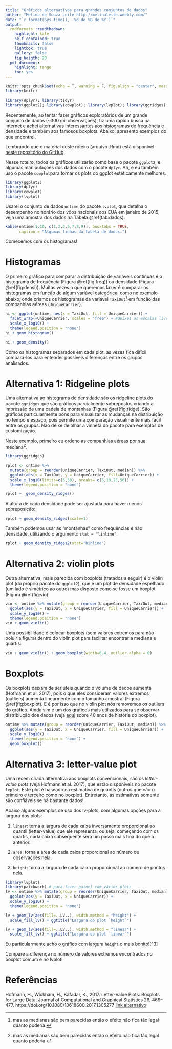 ```yaml
---
title: "Gráficos alternativos para grandes conjuntos de dados"
author: "Melina de Souza Leite http://melinaleite.weebly.com/"
date: "`r format(Sys.time(), '%d de %B de %Y')`"
output:
  rmdformats::readthedown:
    highlight: kate
    self_contained: true
    thumbnails: false
    lightbox: true
    gallery: false
    fig_heigth: 20
  pdf_document:
    highlight: tango
    toc: yes
---
```


```r
knitr::opts_chunk$set(echo = T, warning = F, fig.align = "center", message = F, error = F, cache = TRUE)
library(knitr)

library(dplyr); library(tidyr)
library(ggplot2); library(cowplot); library(lvplot); library(ggridges)
```

Recentemente, ao tentar fazer gráficos exploratórios de um grande conjunto de dados (~300 mil observações), fiz uma rápida busca na internet e achei alternativas interessantes aos histogramas de frequência e densidade e também aos famosos boxplots. Abaixo, apresento exemplos do que encontrei.

Lembrando que o material deste roteiro (arquivo .Rmd) está disponível [neste repositório do GitHub](https://github.com/melina-leite/roteiros_blog).

Nesse roteiro, todos os gráficos utilizarão como base o pacote `ggplot2`, e algumas manipulações dos dados com o pacote `dplyr`. Ah, e eu também uso o pacote `cowplot`para tornar os plots do ggplot estéticamente melhores.

```r
library(ggplot2)
library(dplyr)
library(cowplot)
library(lvplot)
```

Usarei o conjunto de dados `ontime` do pacote `lvplot`, que detalha o desempenho no horário dos vôos nacionais dos EUA em janeiro de 2015, veja uma amostra dos dados na Tabela \@ref(tab:dados).

```r
kable(ontime[1:10, c(1,2,3,5,7,8,9)], booktabs = TRUE,
      caption = "Algumas linhas da tabela de dados.")
```

Comecemos com os histogramas!

# Histogramas

O primeiro gráfico para comparar a distribuição de variáveis contínuas é o histograma de frequência (Figura \@ref(fig:freq)) ou densidade (Figura \@ref(fig:densi)). 
Muitas vezes o que queremos fazer é comparar os histogramas em função de algum variável categórica, como no exemplo abaixo, onde criamos os histogramas da variável `TaxiOut`[^1] em funcão das companhias aéreas  (`UniqueCarrier`).

[^1]: O tempo de Taxi-out é definido como o tempo gasto por um vôo entre o tempo de desligamento real (AOBT) e o tempo de descolagem real (ATOT). Variável numérica do tempo de táxi em minutos.

```r
hi <- ggplot(ontime, aes(x = TaxiOut, fill = UniqueCarrier)) + 
  facet_wrap(~UniqueCarrier, scales = "free") + #deixei as escalas livres
  scale_x_log10() +
  theme(legend.position = "none")
hi + geom_histogram()
```

```r
hi + geom_density()
```

Como os histogramas separados em cada plot, às vezes fica difícil compará-los para entender possíveis diferenças entre os grupos analisados.


# Alternativa 1: Ridgeline plots

Uma alternativa ao histograma de densidade são os ridgeline plots do pacote `ggridges` que são gráficos parcialmente sobrepostos criando a impressão de uma cadeia de montanhas (Figura \@ref(fig:ridge). São gráficos particularmente bons para visualizar as mudanças na distribuição no tempo e espaço, pois permite uma comparação visualmente mais fácil entre os grupos. Não deixe de olhar a vinheta do pacote para exemplos de customização.

Neste exemplo, primeiro eu ordeno as companhias aéreas por sua mediana[^1].

[^1]: mas as medianas são bem parecidas então o efeito não fica tão legal quanto poderia.

```r
library(ggridges)

rplot <- ontime %>%
  mutate(group = reorder(UniqueCarrier, TaxiOut, median)) %>%
  ggplot(aes(x = TaxiOut, y = UniqueCarrier, fill=UniqueCarrier)) + 
  scale_x_log10(limits=c(5,50), breaks= c(5,10,25,50)) +
  theme(legend.position = "none")

rplot +  geom_density_ridges()
```

A altura de cada densidade pode ser ajustada para haver menos sobreposição:
```r
rplot + geom_density_ridges(scale=1)
```

Também podemos usar as "montanhas" como frequências e não densidade, utilizando o argumento `stat = "linline"`.

```r
rplot + geom_density_ridges2(stat="binline")
```



# Alternativa 2: violin plots

Outra alternativa, mais parecida com boxplots (tratados a seguir) é o violin plot (do próprio pacote do `ggplot2`), que é um plot de densidade espelhado (um lado é simétrico ao outro) mas disposto como se fosse um boxplot (Figura \@ref(fig:vio).

```r
vio <- ontime %>% mutate(group = reorder(UniqueCarrier, TaxiOut, median)) %>%
  ggplot(aes(y = TaxiOut, x = UniqueCarrier, fill = UniqueCarrier)) +
  scale_y_log10() +
  theme(legend.position = "none")
vio + geom_violin()
```

Uma possibilidade é colocar boxplots (sem valores extremos para não poluir a figura) dentro do violin plot para facilitar encontrar a mediana e quartis:
```r
vio + geom_violin() + geom_boxplot(width=0.4, outlier.alpha = 0)
```

# Boxplots

Os boxplots deixam de ser úteis quando o volume de dados aumenta (Hofmann et al. 2017), pois o que eles consideram valores extremos (outliers) aumenta linearmente com o tamanho amostral (Figura \@ref(fig:boxplot). E é por isso que no violin plot nós removemos os outliers do gráfico. Ainda sim é um dos gráficos mais utilizados para se observar distribiução dos dados (veja [aqui](http://had.co.nz/stat645/project-03/boxplots.pdf) sobre 40 anos de história do boxplot). 

```r
ontime %>% mutate(group = reorder(UniqueCarrier, TaxiOut, median)) %>%
  ggplot(aes(y = TaxiOut, x = UniqueCarrier, fill = UniqueCarrier)) +
  scale_y_log10() +
  theme(legend.position = "none") +
  geom_boxplot()
```


# Alternativa 3: letter-value plot

Uma recém criada alternativa aos boxplots convencionais, são os _letter-value plots_ (veja Hofmann et al. 2017), que estão disponíveis no pacote `lvplot`. Este plot é baseado na estimativa de quantis (outros que não o primeiro e terceiro como no boxplot). Entretanto, as estimativas somente são confiáveis se há bastante dados!

Abaixo alguns exemplos de uso dos lv-plots, com algumas opções para a largura dos plots:

1. `linear`: torna a largura de cada xaixa inversamente proporcional ao quantil (letter-value) que ele representa, ou seja, começando com os quartis, cada caixa subsequente será um passo mais fina do que a anterior.

2. `area`: torna a área de cada caixa proporcional ao número de observações nela. 

3. `height`: torna a largura de cada caixa proporcional ao número de pontos nela.

```r
library(lvplot)
library(patchwork) # para fazer painel com vários plots
lv <- ontime %>% mutate(group = reorder(UniqueCarrier, TaxiOut, median)) %>%
  ggplot(aes(y = TaxiOut, x = UniqueCarrier)) +
  scale_y_log10() +
  theme(legend.position = "none")

lv + geom_lv(aes(fill=..LV..), width.method = "height") +
  scale_fill_lv() + ggtitle("Largura do plot `height`")
```

```r
lv + geom_lv(aes(fill=..LV..), width.method = "linear") +
  scale_fill_lv() + ggtitle("Largura do plot `linear`")
```

Eu particularmente acho o gráfico com largura `height` o mais bonito![^3]

[3^]: Apesar de ainda achar as cores padrão não tão bonitas.

Compare a diferença no número de valores extremos encontrados no boxplot comum e no lvplot!




# Referências

Hofmann, H., Wickham, H., Kafadar, K., 2017. Letter-Value Plots: Boxplots for Large Data. Journal of Computational and Graphical Statistics 26, 469–477. https://doi.org/10.1080/10618600.2017.1305277 [link alternativo](http://vita.had.co.nz/papers/letter-value-plot.html)

